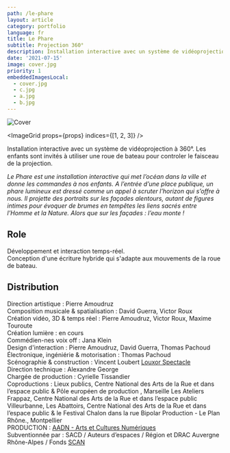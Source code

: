 ```yaml
---
path: /le-phare
layout: article
category: portfolio
language: fr
title: Le Phare
subtitle: Projection 360°
description: Installation interactive avec un système de vidéoprojection à 360°. Les enfants sont invités à utiliser une roue de bateau pour controler le faisceau de la projection.
date: '2021-07-15'
image: cover.jpg
priority: 1
embeddedImagesLocal:
  - cover.jpg
  - c.jpg
  - a.jpg
  - b.jpg
---
```


![Cover](cover.jpg)

<ImageGrid props={props} indices={[1, 2, 3]} />

Installation interactive avec un système de vidéoprojection à 360°. Les enfants sont invités à utiliser une roue de bateau pour controler le faisceau de la projection.

_Le Phare est une installation interactive qui met l’océan dans la ville et donne les commandes à nos enfants. A l’entrée d’une place publique, un phare lumineux est dressé comme un appel à scruter l’horizon qui s’offre à nous. Il projette des portraits sur les façades alentours, autant de figures intimes pour évoquer de brumes en tempêtes les liens sacrés entre l’Homme et la Nature. Alors que sur les façades : l’eau monte !_

## Role

Développement et interaction temps-réel.  
Conception d'une écriture hybride qui s'adapte aux mouvements de la roue de bateau.

## Distribution

Direction artistique : Pierre Amoudruz  
Composition musicale & spatialisation : David Guerra, Victor Roux  
Création vidéo, 3D & temps réel : Pierre Amoudruz, Victor Roux, Maxime Touroute  
Création lumière : en cours  
Commédien-nes voix off : Jana Klein  
Design d'interaction : Pierre Amoudruz, David Guerra, Thomas Pachoud  
Électronique, ingéniérie & motorisation : Thomas Pachoud  
Scénographie & construction : Vincent Loubert [Louxor Spectacle](https://www.louxorspectacle.com/)  
Direction technique : Alexandre George  
Chargée de production : Cyrielle Tissandier  
Coproductions : Lieux publics, Centre National des Arts de la Rue et dans l’espace public & Pôle européen de production , Marseille Les Ateliers Frappaz, Centre National des Arts de la Rue et dans l’espace public Villeurbanne, Les Abattoirs, Centre National des Arts de la Rue et dans l’espace public & le Festival Chalon dans la rue Bipolar Production - Le Plan Rhône., Montpellier  
PRODUCTION : [AADN - Arts et Cultures Numériques](https://aadn.org/)  
Subventionnée par : SACD / Auteurs d’espaces / Région et DRAC Auvergne Rhône-Alpes / Fonds [SCAN](https://www.auvergnerhonealpes.fr/aide/2/89-fonds-de-soutien-a-la-creation-artistique-numerique-fonds-scan-culture-patrimoine.htm)
